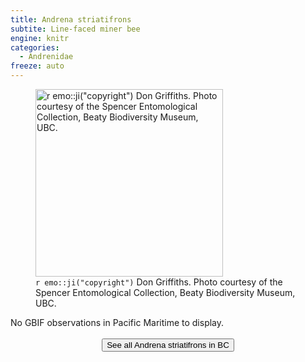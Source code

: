 ```yaml
---
title: Andrena striatifrons
subtite: Line-faced miner bee
engine: knitr
categories:
  - Andrenidae
freeze: auto
---
```

![`r emo::ji("copyright")` Don Griffiths. Photo courtesy of the Spencer Entomological Collection, Beaty Biodiversity Museum, UBC.](https://www.zoology.ubc.ca/entomology/main/Hymenoptera/Andrenidae/Andrena%20striatifrons%20(3lateral).jpg){height=300}



No GBIF observations in Pacific Maritime to display.
<br><br>
<center>


<a href="https://www.zoology.ubc.ca/entomology/main/Hymenoptera/Andrenidae/Andrena%20striatifrons.php"><button type="button" class="btn btn-secondary">See all Andrena striatifrons in BC <i class="fa-solid fa-arrow-up-right-from-square"></i> </button></a>
</center>

